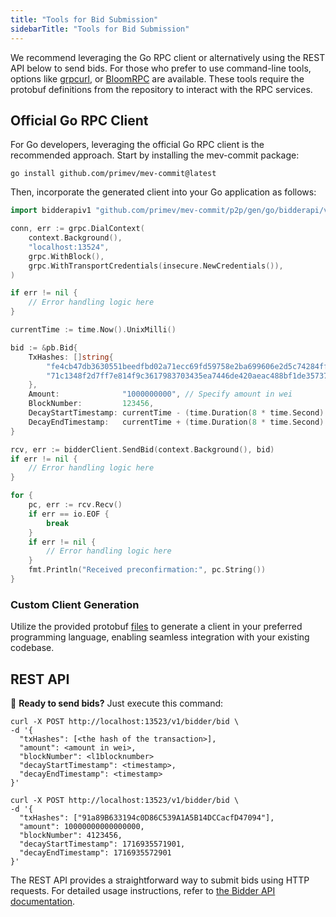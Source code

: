 ```yaml
---
title: "Tools for Bid Submission"
sidebarTitle: "Tools for Bid Submission"
---
```


We recommend leveraging the Go RPC client or alternatively using the REST API below to send bids. For those who prefer to use command-line tools, options like [grpcurl](https://github.com/fullstorydev/grpcurl), or [BloomRPC](https://github.com/bloomrpc/bloomrpc) are available. These tools require the protobuf definitions from the repository to interact with the RPC services.

## Official Go RPC Client

For Go developers, leveraging the official Go RPC client is the recommended approach. Start by installing the mev-commit package:

```shell ❯_ terminal
go install github.com/primev/mev-commit@latest
```

Then, incorporate the generated client into your Go application as follows:

```go
import bidderapiv1 "github.com/primev/mev-commit/p2p/gen/go/bidderapi/v1"

conn, err := grpc.DialContext(
    context.Background(),
    "localhost:13524",
    grpc.WithBlock(),
    grpc.WithTransportCredentials(insecure.NewCredentials()),
)

if err != nil {
    // Error handling logic here
}

currentTime := time.Now().UnixMilli()

bid := &pb.Bid{
    TxHashes: []string{
        "fe4cb47db3630551beedfbd02a71ecc69fd59758e2ba699606e2d5c74284ffa7",
        "71c1348f2d7ff7e814f9c3617983703435ea7446de420aeac488bf1de35737e8",
    },
    Amount:              "1000000000", // Specify amount in wei
    BlockNumber:         123456,
    DecayStartTimestamp: currentTime - (time.Duration(8 * time.Second).Milliseconds()),
	DecayEndTimestamp:   currentTime + (time.Duration(8 * time.Second).Milliseconds()),
}

rcv, err := bidderClient.SendBid(context.Background(), bid)
if err != nil {
    // Error handling logic here
}

for {
    pc, err := rcv.Recv()
    if err == io.EOF {
        break
    }
    if err != nil {
        // Error handling logic here
    }
    fmt.Println("Received preconfirmation:", pc.String())
}
```

### Custom Client Generation

Utilize the provided protobuf [files](https://github.com/primev/mev-commit/blob/main/p2p/rpc/bidderapi/v1/bidderapi.proto) to generate a client in your preferred programming language, enabling seamless integration with your existing codebase.

## REST API

🚀 **Ready to send bids?** Just execute this command:

<CodeGroup>

```shell ❯_ structure
curl -X POST http://localhost:13523/v1/bidder/bid \
-d '{
  "txHashes": [<the hash of the transaction>],
  "amount": <amount in wei>,
  "blockNumber": <l1blocknumber>
  "decayStartTimestamp": <timestamp>,
  "decayEndTimestamp": <timestamp>
}'
```

```shell ❯_ example
curl -X POST http://localhost:13523/v1/bidder/bid \
-d '{
  "txHashes": ["91a89B633194c0D86C539A1A5B14DCCacfD47094"],
  "amount": 10000000000000000,
  "blockNumber": 4123456,
  "decayStartTimestamp": 1716935571901,
  "decayEndTimestamp": 1716935572901
}'
```

</CodeGroup>

The REST API provides a straightforward way to submit bids using HTTP requests. For detailed usage instructions, refer to [the Bidder API documentation](/v0.6.3/api-reference/bidder/sendbid).
